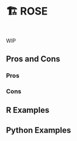 # 🏗️ ROSE {#sec-imbalenced-rose}

::: {style="visibility: hidden; height: 0px;"}
## ROSE
:::

WIP

## Pros and Cons

### Pros

### Cons

## R Examples

## Python Examples

